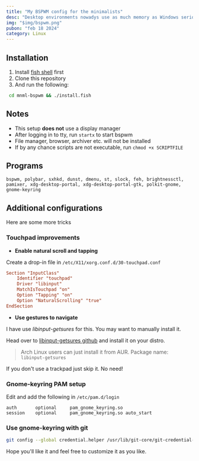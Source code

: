 ```yaml
---
title: "My BSPWM config for the minimalists"
desc: "Desktop environments nowadys use as much memory as Windows seriously! Thanks to the standalone window managers we can create our custom DEs."
img: "$img/bspwm.png"
pubon: "feb 18 2024"
category: Linux
---
```


## Installation

1. Install [fish shell](https://fishshell.com) first
2. Clone this repository
3. And run the following:

```bash
 cd mnml-bspwm && ./install.fish
```

## Notes

- This setup **does not** use a display manager
- After logging in to tty, run `startx` to start bspwm
- File manager, browser, archiver etc. will not be installed
- If by any chance scripts are not executable, run `chmod +x SCRIPTFILE`

## Programs

```plaintext
bspwm, polybar, sxhkd, dunst, dmenu, st, slock, feh, brightnessctl, pamixer, xdg-desktop-portal, xdg-desktop-portal-gtk, polkit-gnome, gnome-keyring
```

## Additional configurations

Here are some more tricks

### Touchpad improvements

- **Enable natural scroll and tapping**

Create a drop-in file in `/etc/X11/xorg.conf.d/30-touchpad.conf`

```conf
Section "InputClass"
    Identifier "touchpad"
    Driver "libinput"
    MatchIsTouchpad "on"
    Option "Tapping" "on"
    Option "NaturalScrolling" "true"
EndSection
```

- **Use gestures to navigate**

I have use _libinput-getsures_ for this. You may want to manually install it.

Head over to [libinput-getsures github](https://github.com/bulletmark/libinput-gestures) and install it on your distro.

> Arch Linux users can just install it from AUR.
> Package name: `libinput-getsures`

If you don't use a trackpad just skip it. No need!

### Gnome-keyring PAM setup

Edit and add the following in `/etc/pam.d/login`

```plaintext
auth       optional     pam_gnome_keyring.so
session    optional     pam_gnome_keyring.so auto_start
```

### Use gnome-keyring with git

```bash
git config --global credential.helper /usr/lib/git-core/git-credential-libsecret
```

Hope you'll like it and feel free to customize it as you like.
